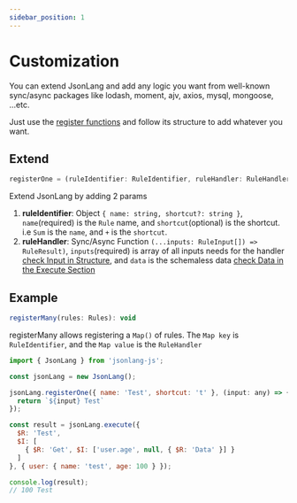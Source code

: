 ```yaml
---
sidebar_position: 1
---
```



# Customization

You can extend JsonLang and add any logic you want from well-known sync/async packages like lodash, moment, ajv, axios, mysql, mongoose, ...etc. 

Just use the [register functions](#extend) and follow its structure to add whatever you want.

## Extend

``` js 
registerOne = (ruleIdentifier: RuleIdentifier, ruleHandler: RuleHandler): void
```

Extend JsonLang by adding 2 params

1. **ruleIdentifier**: Object `{ name: string, shortcut?: string }`, `name`(required) is the `Rule` name, and `shortcut`(optional) is the shortcut. i.e `Sum` is the `name`, and `+` is the `shortcut`.
1. **ruleHandler**: Sync/Async Function `(...inputs: RuleInput[]) => RuleResult)`, `inputs`(required) is array of all inputs needs for the handler [check Input in Structure](../intro#structure), and `data` is the schemaless data [check Data in the Execute Section](../intro#execute)

## Example

``` js 
registerMany(rules: Rules): void
```
registerMany allows registering a `Map()` of rules. The `Map key` is `RuleIdentifier`, and the `Map value` is the `RuleHandler`

```js
import { JsonLang } from 'jsonlang-js';

const jsonLang = new JsonLang();

jsonLang.registerOne({ name: 'Test', shortcut: 't' }, (input: any) => {
  return `${input} Test`
});

const result = jsonLang.execute({ 
  $R: 'Test',
  $I: [
    { $R: 'Get', $I: ['user.age', null, { $R: 'Data' }] }
  ]
}, { user: { name: 'test', age: 100 } });

console.log(result);
// 100 Test
```

<JsonLangRunner example="25" height="22vh" key="example26"></JsonLangRunner>